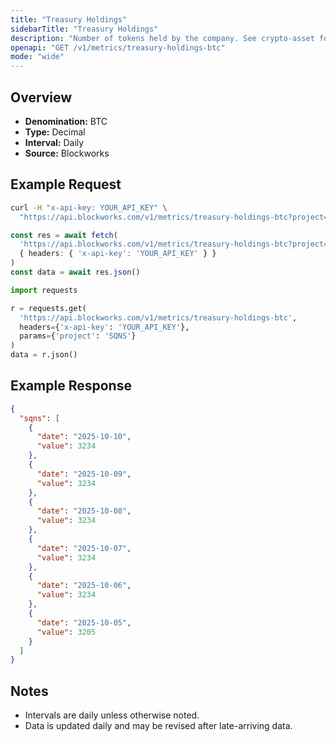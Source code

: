 ```yaml
---
title: "Treasury Holdings"
sidebarTitle: "Treasury Holdings"
description: "Number of tokens held by the company. See crypto-asset for asset indicator"
openapi: "GET /v1/metrics/treasury-holdings-btc"
mode: "wide"
---
```


## Overview

- **Denomination:** BTC
- **Type:** Decimal
- **Interval:** Daily
- **Source:** Blockworks

## Example Request

<CodeGroup>

```bash cURL
curl -H "x-api-key: YOUR_API_KEY" \
  "https://api.blockworks.com/v1/metrics/treasury-holdings-btc?project=SQNS"
```

```typescript TypeScript
const res = await fetch(
  'https://api.blockworks.com/v1/metrics/treasury-holdings-btc?project=SQNS',
  { headers: { 'x-api-key': 'YOUR_API_KEY' } }
)
const data = await res.json()
```

```python Python
import requests

r = requests.get(
  'https://api.blockworks.com/v1/metrics/treasury-holdings-btc',
  headers={'x-api-key': 'YOUR_API_KEY'},
  params={'project': 'SQNS'}
)
data = r.json()
```

</CodeGroup>

## Example Response

```json
{
  "sqns": [
    {
      "date": "2025-10-10",
      "value": 3234
    },
    {
      "date": "2025-10-09",
      "value": 3234
    },
    {
      "date": "2025-10-08",
      "value": 3234
    },
    {
      "date": "2025-10-07",
      "value": 3234
    },
    {
      "date": "2025-10-06",
      "value": 3234
    },
    {
      "date": "2025-10-05",
      "value": 3205
    }
  ]
}
```

## Notes
- Intervals are daily unless otherwise noted.
- Data is updated daily and may be revised after late-arriving data.